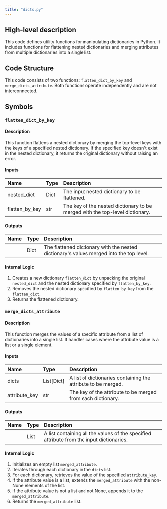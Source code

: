 ```yaml
---
title: "dicts.py"
---
```


## High-level description
This code defines utility functions for manipulating dictionaries in Python. It includes functions for flattening nested dictionaries and merging attributes from multiple dictionaries into a single list.

## Code Structure
This code consists of two functions: `flatten_dict_by_key` and `merge_dicts_attribute`. Both functions operate independently and are not interconnected.

## Symbols

### `flatten_dict_by_key`
#### Description
This function flattens a nested dictionary by merging the top-level keys with the keys of a specified nested dictionary. If the specified key doesn't exist in the nested dictionary, it returns the original dictionary without raising an error.

#### Inputs
| Name | Type | Description |
|:-----|:-----|:------------|
| nested_dict | Dict | The input nested dictionary to be flattened. |
| flatten_by_key | str | The key of the nested dictionary to be merged with the top-level dictionary. |

#### Outputs
| Name | Type | Description |
|:-----|:-----|:------------|
|  | Dict | The flattened dictionary with the nested dictionary's values merged into the top level. |

#### Internal Logic
1. Creates a new dictionary `flatten_dict` by unpacking the original `nested_dict` and the nested dictionary specified by `flatten_by_key`.
2. Removes the nested dictionary specified by `flatten_by_key` from the `flatten_dict`.
3. Returns the flattened dictionary.

### `merge_dicts_attribute`
#### Description
This function merges the values of a specific attribute from a list of dictionaries into a single list. It handles cases where the attribute value is a list or a single element.

#### Inputs
| Name | Type | Description |
|:-----|:-----|:------------|
| dicts | List[Dict] | A list of dictionaries containing the attribute to be merged. |
| attribute_key | str | The key of the attribute to be merged from each dictionary. |

#### Outputs
| Name | Type | Description |
|:-----|:-----|:------------|
|  | List | A list containing all the values of the specified attribute from the input dictionaries. |

#### Internal Logic
1. Initializes an empty list `merged_attribute`.
2. Iterates through each dictionary in the `dicts` list.
3. For each dictionary, retrieves the value of the specified `attribute_key`.
4. If the attribute value is a list, extends the `merged_attribute` with the non-None elements of the list.
5. If the attribute value is not a list and not None, appends it to the `merged_attribute`.
6. Returns the `merged_attribute` list.

